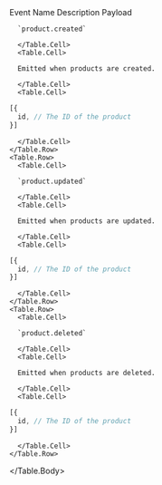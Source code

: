 
<Table>
  <Table.Header>
    <Table.Row>
      <Table.HeaderCell>Event Name</Table.HeaderCell>
      <Table.HeaderCell>Description</Table.HeaderCell>
      <Table.HeaderCell className="w-1/3">Payload</Table.HeaderCell>
    </Table.Row>
  </Table.Header>
  <Table.Body>
    <Table.Row>
      <Table.Cell>

      `product.created`

      </Table.Cell>
      <Table.Cell>

      Emitted when products are created.

      </Table.Cell>
      <Table.Cell>

```ts blockStyle="inline"
[{
  id, // The ID of the product
}]
```

      </Table.Cell>
    </Table.Row>
    <Table.Row>
      <Table.Cell>

      `product.updated`

      </Table.Cell>
      <Table.Cell>

      Emitted when products are updated.

      </Table.Cell>
      <Table.Cell>

```ts blockStyle="inline"
[{
  id, // The ID of the product
}]
```

      </Table.Cell>
    </Table.Row>
    <Table.Row>
      <Table.Cell>

      `product.deleted`

      </Table.Cell>
      <Table.Cell>

      Emitted when products are deleted.

      </Table.Cell>
      <Table.Cell>

```ts blockStyle="inline"
[{
  id, // The ID of the product
}]
```

      </Table.Cell>
    </Table.Row>
  </Table.Body>
</Table>